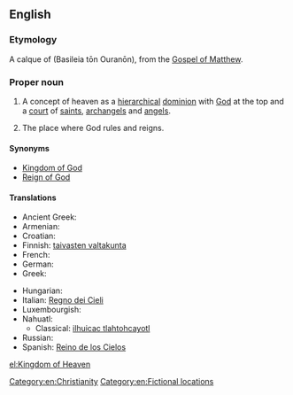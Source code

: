 ==English==
{{wikipedia|Kingdom of God}}

===Etymology===
A calque of {{etyl|grc}} {{l|grc|Βασιλεία τῶν Οὐρανῶν}} (Basileia tōn Ouranōn), from the [[w:Gospel of Matthew|Gospel of Matthew]].

===Proper noun===
{{en-proper noun|sg=[[kingdom|Kingdom]] of [[heaven|Heaven]]}}

# {{Christianity}} A concept of heaven as a [[hierarchical]] [[dominion]] with [[God]] at the top and a [[court]] of [[saint]]s, [[archangel]]s and [[angel]]s.
# The place where God rules and reigns.

====Synonyms====
* [[Kingdom of God]]
* [[Reign of God]]

====Translations====
{{trans-top|Christian concept}}
* Ancient Greek: {{tø|grc|Βασιλεία τῶν Οὐρανῶν|sc=polytonic}}
* Armenian: {{t-|hy|երկնքի արքայություն|tr=erknk’i ark’ayut’yun}}
* Croatian: {{t-|hr|Kraljevstvo Božje}}
* Finnish: [[taivasten valtakunta]]
* French: {{t-|fr|Royaume des cieux|m}}
* German: {{t+|de|Himmelreich|n}}
* Greek: {{t-|el|βασιλεία των ουρανών}}
{{trans-mid}}
* Hungarian: {{t+|hu|mennyország}}
* Italian: [[Regno dei Cieli]]
* Luxembourgish: {{t-|lb|Himmelräich|n}}
* Nahuatl:
** Classical: [[ilhuicac tlahtohcayotl]]
* Russian: {{t-|ru|Царство Небесное|n|tr=cárstvo nebésnoje}}
* Spanish: [[Reino de los Cielos]]
{{trans-bottom}}

[[Category:en:Christianity]]
[[Category:en:Fictional locations]]

[[el:Kingdom of Heaven]]